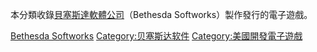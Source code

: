 本分類收錄[[貝塞斯達軟體公司|貝塞斯達軟體公司]]（Bethesda Softworks）製作發行的電子遊戲。

[[Category:各公司电子游戏|Bethesda Softworks]]
[[Category:贝塞斯达软件|Category:贝塞斯达软件]]
[[Category:美國開發電子遊戲|Category:美國開發電子遊戲]]